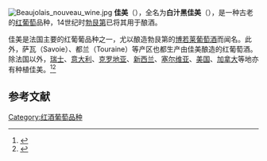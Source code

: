 {{Distinguish|丰田凯美瑞}}
[[File:Beaujolais_nouveau_wine.jpg|right]]
'''佳美'''（{{lang-fr|Gamay}}），全名为'''白汁黑佳美'''（{{lang|fr|Gamay Noir à Jus Blanc}}），是一种古老的[[红葡萄|红葡萄]]品种，14世纪时[[勃艮第|勃艮第]]已将其用于酿酒。

佳美是法国主要的红葡葡品种之一，尤以酿造勃艮第的[[博若莱葡萄酒|博若莱葡萄酒]]而闻名。此外，萨瓦（Savoie）、都兰（Touraine）等产区也都生产由佳美酿造的红葡萄酒。除法国以外，[[瑞士|瑞士]]、[[意大利|意大利]]、[[克罗地亚|克罗地亚]]、[[新西兰|新西兰]]、[[塞尔维亚|塞尔维亚]]、[[美国|美国]]、[[加拿大|加拿大]]等地亦有种植佳美。<ref>{{cite book| last =Walton| first =Stuart| title =Cook's Encyclopedia of Wine| year=2005| publisher =Anness Publishing Limited 2002, 2005| pages = 92| isbn = 0-7607-4220-0 }}</ref><ref>{{cite web|url=http://www.wines-info.com/Briefing/GrapeView.aspx?id=124|title=Gamay 佳美|work=中国葡萄酒资讯网|access-date=2017-01-01|archive-date=2020-10-20|archive-url=https://web.archive.org/web/20201020032916/http://www.wines-info.com/briefing/GrapeView.aspx?id=124|dead-url=no}}</ref>

== 参考文献 ==
{{reflist}}

{{葡萄酒}}

[[Category:红酒葡萄品种|Category:红酒葡萄品种]]